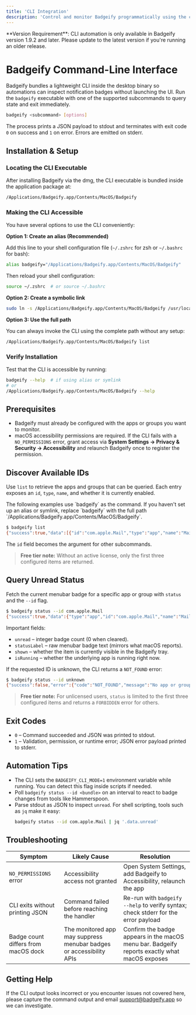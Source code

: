 ```yaml
---
title: 'CLI Integration'
description: 'Control and monitor Badgeify programmatically using the command-line interface'
---
```


<Warning>
  **Version Requirement**: CLI automation is only available in Badgeify version 1.9.2 and later.
  Please update to the latest version if you're running an older release.
</Warning>

# Badgeify Command-Line Interface

Badgeify bundles a lightweight CLI inside the desktop binary so automations can inspect notification badges without launching the UI. Run the `badgeify` executable with one of the supported subcommands to query state and exit immediately.

```bash
badgeify <subcommand> [options]
```

The process prints a JSON payload to stdout and terminates with exit code `0` on success and `1` on error. Errors are emitted on stderr.

## Installation & Setup

### Locating the CLI Executable

After installing Badgeify via the dmg, the CLI executable is bundled inside the application package at:

```bash
/Applications/Badgeify.app/Contents/MacOS/Badgeify
```

### Making the CLI Accessible

You have several options to use the CLI conveniently:

**Option 1: Create an alias (Recommended)**

Add this line to your shell configuration file (`~/.zshrc` for zsh or `~/.bashrc` for bash):

```bash
alias badgeify="/Applications/Badgeify.app/Contents/MacOS/Badgeify"
```

Then reload your shell configuration:

```bash
source ~/.zshrc  # or source ~/.bashrc
```

**Option 2: Create a symbolic link**

```bash
sudo ln -s /Applications/Badgeify.app/Contents/MacOS/Badgeify /usr/local/bin/badgeify
```

**Option 3: Use the full path**

You can always invoke the CLI using the complete path without any setup:

```bash
/Applications/Badgeify.app/Contents/MacOS/Badgeify list
```

### Verify Installation

Test that the CLI is accessible by running:

```bash
badgeify --help  # if using alias or symlink
# or
/Applications/Badgeify.app/Contents/MacOS/Badgeify --help
```

## Prerequisites

- Badgeify must already be configured with the apps or groups you want to monitor.
- macOS accessibility permissions are required. If the CLI fails with a `NO_PERMISSIONS` error, grant access via **System Settings → Privacy & Security → Accessibility** and relaunch Badgeify once to register the permission.

## Discover Available IDs

Use `list` to retrieve the apps and groups that can be queried. Each entry exposes an `id`, `type`, `name`, and whether it is currently enabled.

<Note>
  The following examples use `badgeify` as the command. If you haven't set up an alias or symlink, replace `badgeify` with the full path `/Applications/Badgeify.app/Contents/MacOS/Badgeify`.
</Note>

```bash
$ badgeify list
{"success":true,"data":[{"id":"com.apple.Mail","type":"app","name":"Mail"}]}
```

The `id` field becomes the argument for other subcommands.

> **Free tier note:** Without an active license, only the first three configured items are returned.

## Query Unread Status

Fetch the current menubar badge for a specific app or group with `status` and the `--id` flag.

```bash
$ badgeify status --id com.apple.Mail
{"success":true,"data":{"type":"app","id":"com.apple.Mail","name":"Mail","enabled":true,"isRunning":true,"shown":true,"unread":5,"statusLabel":"5"}}
```

Important fields:

- `unread` – integer badge count (0 when cleared).
- `statusLabel` – raw menubar badge text (mirrors what macOS reports).
- `shown` – whether the item is currently visible in the Badgeify tray.
- `isRunning` – whether the underlying app is running right now.

If the requested ID is unknown, the CLI returns a `NOT_FOUND` error:

```bash
$ badgeify status --id unknown
{"success":false,"error":{"code":"NOT_FOUND","message":"No app or group found with ID: unknown","details":{"requestedId":"unknown"}}}
```

> **Free tier note:** For unlicensed users, `status` is limited to the first three configured items and returns a `FORBIDDEN` error for others.

## Exit Codes

- `0` – Command succeeded and JSON was printed to stdout.
- `1` – Validation, permission, or runtime error; JSON error payload printed to stderr.

## Automation Tips

- The CLI sets the `BADGEIFY_CLI_MODE=1` environment variable while running. You can detect this flag inside scripts if needed.
- Poll `badgeify status --id <bundle>` on an interval to react to badge changes from tools like Hammerspoon.
- Parse stdout as JSON to inspect `unread`. For shell scripting, tools such as `jq` make it easy:
  ```bash
  badgeify status --id com.apple.Mail | jq '.data.unread'
  ```

## Troubleshooting

| Symptom                             | Likely Cause                                                        | Resolution                                                                                   |
| ----------------------------------- | ------------------------------------------------------------------- | -------------------------------------------------------------------------------------------- |
| `NO_PERMISSIONS` error              | Accessibility access not granted                                    | Open System Settings, add Badgeify to Accessibility, relaunch the app                        |
| CLI exits without printing JSON     | Command failed before reaching the handler                          | Re-run with `badgeify --help` to verify syntax; check stderr for the error payload           |
| Badge count differs from macOS dock | The monitored app may suppress menubar badges or accessibility APIs | Confirm the badge appears in the macOS menu bar. Badgeify reports exactly what macOS exposes |

## Getting Help

If the CLI output looks incorrect or you encounter issues not covered here, please capture the command output and email support@badgeify.app so we can investigate.
